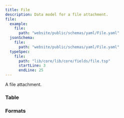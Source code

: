 ```yaml
---
title: File
description: Data model for a file attachment.
file:
  example:
    file:
      path: "website/public/schemas/yaml/File.yaml"
  jsonSchema:
    file:
      path: "website/public/schemas/yaml/File.yaml"
  typeSpec:
    file:
      path: "lib/core/lib/core/fields/file.tsp"
      startLine: 3
      endLine: 25
---
```



A file attachment.

### Table

<SchemaTable spec={frontmatter.file} />

### Formats

<SchemaFormatTabs
  example={frontmatter.file.example}
  jsonSchema={frontmatter.file.jsonSchema}
  typeSpec={frontmatter.file.typeSpec}
/>
